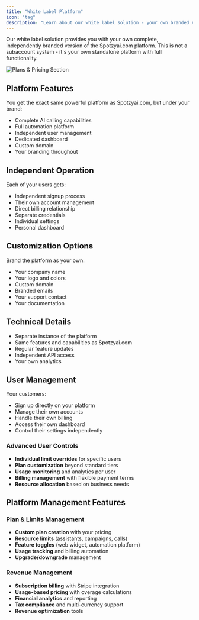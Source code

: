 ```yaml
---
title: "White Label Platform"
icon: "tag"
description: "Learn about our white label solution - your own branded AI calling platform"
---
```


Our white label solution provides you with your own complete, independently branded version of the Spotzyai.com platform. This is not a subaccount system - it's your own standalone platform with full functionality.

<Frame>
  <img src="/resources/wl-price.jpg" alt="Plans & Pricing Section" />
</Frame>

## Platform Features

You get the exact same powerful platform as Spotzyai.com, but under your brand:

- Complete AI calling capabilities
- Full automation platform
- Independent user management
- Dedicated dashboard
- Custom domain
- Your branding throughout

## Independent Operation

Each of your users gets:

- Independent signup process
- Their own account management
- Direct billing relationship
- Separate credentials
- Individual settings
- Personal dashboard

## Customization Options

Brand the platform as your own:

- Your company name
- Your logo and colors
- Custom domain
- Branded emails
- Your support contact
- Your documentation

## Technical Details

- Separate instance of the platform
- Same features and capabilities as Spotzyai.com
- Regular feature updates
- Independent API access
- Your own analytics

## User Management

Your customers:

- Sign up directly on your platform
- Manage their own accounts
- Handle their own billing
- Access their own dashboard
- Control their settings independently

### Advanced User Controls

- **Individual limit overrides** for specific users
- **Plan customization** beyond standard tiers
- **Usage monitoring** and analytics per user
- **Billing management** with flexible payment terms
- **Resource allocation** based on business needs

## Platform Management Features

### Plan & Limits Management
- **Custom plan creation** with your pricing
- **Resource limits** (assistants, campaigns, calls)
- **Feature toggles** (web widget, automation platform)
- **Usage tracking** and billing automation
- **Upgrade/downgrade** management

### Revenue Management
- **Subscription billing** with Stripe integration
- **Usage-based pricing** with overage calculations
- **Financial analytics** and reporting
- **Tax compliance** and multi-currency support
- **Revenue optimization** tools
